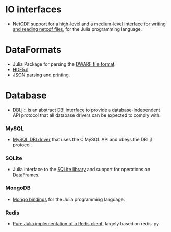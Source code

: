 = IO interfaces =
* [https://github.com/karbarcca/NetCDF.jl  NetCDF support for a high-level and a medium-level interface for writing and reading netcdf files], for the Julia programming language.


= DataFormats =
* Julia Package for parsing the [https://github.com/loladiro/DWARF.jl DWARF file format].
* [https://github.com/timholy/HDF5.jl HDF5.jl]
* [https://github.com/JuliaLang/JSON.jl JSON parsing and printing].


= Database =
* DBI.jl:: is an [https://github.com/johnmyleswhite/DBI.jl abstract DBI interface] to provide a database-independent API protocol that all database drivers can be expected to comply with.

=== MySQL ===
* [https://github.com/johnmyleswhite/MySQL.jl MySQL DBI driver] that uses the C MySQL API and obeys the DBI.jl protocol.

=== SQLite ===
* Julia interface to the [https://github.com/karbarcca/SQLite.jl SQLite library] and support for operations on DataFrames.
 
=== MongoDB ===
* [https://github.com/Lytol/Mongo.jl Mongo bindings] for the Julia programming language.

=== Redis ===
* [https://github.com/msainz/Redis.jl Pure Julia implementation of a Redis client], largely based on redis-py.



